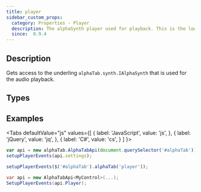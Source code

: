```yaml
---
title: player
sidebar_custom_props:
  category: Properties - Player
  description: The alphaSynth player used for playback. This is the low-level API to the Midi synthesizer used for playback.
  since:  0.9.4
---
```


<SinceBadge since="0.9.4" />


## Description
Gets access to the underling `alphaTab.synth.IAlphaSynth` that is used for the audio playback. 

## Types

<TypeTable>
    <TypeRow type="js" name="alphaTab.synth.IAlphaSynth" />
    <TypeRow type="net" name="AlphaTab.Synth.IAlphaSynth" />
</TypeTable>

## Examples

<Tabs
  defaultValue="js"
  values={[
    { label: 'JavaScript', value: 'js', },
    { label: 'jQuery', value: 'jq', },
    { label: 'C#', value: 'cs', }
  ]
}>
<TabItem value="js">

```js
var api = new alphaTab.AlphaTabApi(document.querySelector('#alphaTab'));
setupPlayerEvents(api.settings);
```

</TabItem>
<TabItem value="jq">

```js
setupPlayerEvents($('#alphaTab').alphaTab('player'));
```

</TabItem>
<TabItem value="cs">

```csharp
var api = new AlphaTabApi<MyControl>(...);
SetupPlayerEvents(api.Player);
```

</TabItem>
</Tabs>